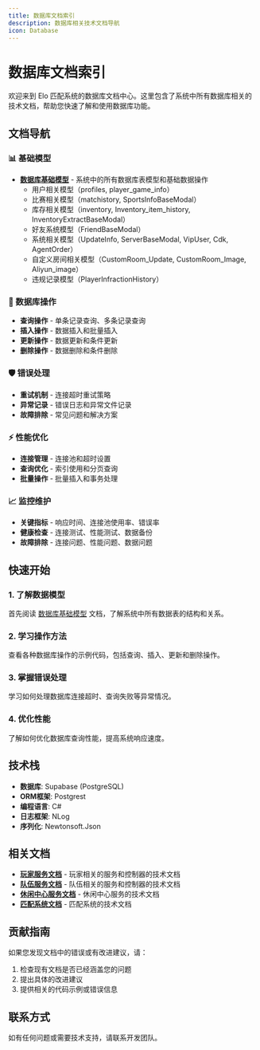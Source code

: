 ```yaml
---
title: 数据库文档索引
description: 数据库相关技术文档导航
icon: Database
---
```


# 数据库文档索引

欢迎来到 Elo 匹配系统的数据库文档中心。这里包含了系统中所有数据库相关的技术文档，帮助您快速了解和使用数据库功能。

## 文档导航

### 📊 基础模型
- **[数据库基础模型](./base-models.mdx)** - 系统中的所有数据库表模型和基础数据操作
  - 用户相关模型（profiles, player_game_info）
  - 比赛相关模型（matchistory, SportsInfoBaseModal）
  - 库存相关模型（inventory, Inventory_item_history, InventoryExtractBaseModal）
  - 好友系统模型（FriendBaseModal）
  - 系统相关模型（UpdateInfo, ServerBaseModal, VipUser, Cdk, AgentOrder）
  - 自定义房间相关模型（CustomRoom_Update, CustomRoom_Image, Aliyun_image）
  - 违规记录模型（PlayerInfractionHistory）

### 🔧 数据库操作
- **查询操作** - 单条记录查询、多条记录查询
- **插入操作** - 数据插入和批量插入
- **更新操作** - 数据更新和条件更新
- **删除操作** - 数据删除和条件删除

### 🛡️ 错误处理
- **重试机制** - 连接超时重试策略
- **异常记录** - 错误日志和异常文件记录
- **故障排除** - 常见问题和解决方案

### ⚡ 性能优化
- **连接管理** - 连接池和超时设置
- **查询优化** - 索引使用和分页查询
- **批量操作** - 批量插入和事务处理

### 📈 监控维护
- **关键指标** - 响应时间、连接池使用率、错误率
- **健康检查** - 连接测试、性能测试、数据备份
- **故障排除** - 连接问题、性能问题、数据问题

## 快速开始

### 1. 了解数据模型
首先阅读 [数据库基础模型](./base-models.mdx) 文档，了解系统中所有数据表的结构和关系。

### 2. 学习操作方法
查看各种数据库操作的示例代码，包括查询、插入、更新和删除操作。

### 3. 掌握错误处理
学习如何处理数据库连接超时、查询失败等异常情况。

### 4. 优化性能
了解如何优化数据库查询性能，提高系统响应速度。

## 技术栈

- **数据库**: Supabase (PostgreSQL)
- **ORM框架**: Postgrest
- **编程语言**: C#
- **日志框架**: NLog
- **序列化**: Newtonsoft.Json

## 相关文档

- **[玩家服务文档](../player-services.mdx)** - 玩家相关的服务和控制器的技术文档
- **[队伍服务文档](../team-services.mdx)** - 队伍相关的服务和控制器的技术文档
- **[休闲中心服务文档](../leisure-center-service.mdx)** - 休闲中心服务的技术文档
- **[匹配系统文档](../matching-system/README.mdx)** - 匹配系统的技术文档

## 贡献指南

如果您发现文档中的错误或有改进建议，请：

1. 检查现有文档是否已经涵盖您的问题
2. 提出具体的改进建议
3. 提供相关的代码示例或错误信息

## 联系方式

如有任何问题或需要技术支持，请联系开发团队。 